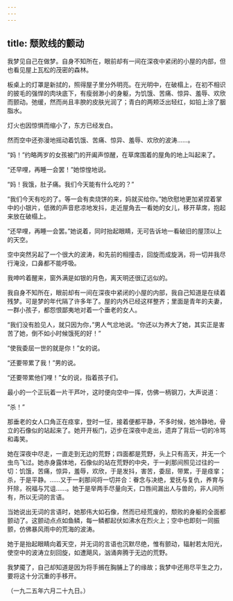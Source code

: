 ```yaml
---
---
---
```

title: 颓败线的颤动
---



我梦见自己在做梦。自身不知所在，眼前却有一间在深夜中紧闭的小屋的内部，但也看见屋上瓦松的茂密的森林。

板桌上的灯罩是新拭的，照得屋子里分外明亮。在光明中，在破榻上，在初不相识的披毛的强悍的肉块底下，有瘦弱渺小的身躯，为饥饿、苦痛、惊异、羞辱、欢欣而颤动。弛缓，然而尚且丰腴的皮肤光润了；青白的两颊泛出轻红，如铅上涂了胭脂水。

灯火也因惊惧而缩小了，东方已经发白。

然而空中还弥漫地摇动着饥饿、苦痛、惊异、羞辱、欢欣的波涛……。

“妈！”约略两岁的女孩被门的开阖声惊醒，在草席围着的屋角的地上叫起来了。

“还早哩，再睡一会罢！”她惊惶地说。

“妈！我饿，肚子痛。我们今天能有什么吃的？”

“我们今天有吃的了。等一会有卖烧饼的来，妈就买给你。”她欣慰地更加紧捏着掌中的小银片，低微的声音悲凉地发抖，走近屋角去一看她的女儿，移开草席，抱起来放在破榻上。

“还早哩，再睡一会罢。”她说着，同时抬起眼睛，无可告诉地一看破旧的屋顶以上的天空。

空中突然另起了一个很大的波涛，和先前的相撞击，回旋而成旋涡，将一切并我尽行淹没，口鼻都不能呼吸。

我呻吟着醒来，窗外满是如银的月色，离天明还很辽远似的。

我自身不知所在，眼前却有一间在深夜中紧闭的小屋的内部，我自己知道是在续着残梦。可是梦的年代隔了许多年了。屋的内外已经这样整齐；里面是青年的夫妻，一群小孩子，都怨恨鄙夷地对着一个垂老的女人。

“我们没有脸见人，就只因为你，”男人气忿地说。“你还以为养大了她，其实正是害苦了她，倒不如小时候饿死的好！”

“使我委屈一世的就是你！”女的说。

“还要带累了我！”男的说。

“还要带累他们哩！”女的说，指着孩子们。

最小的一个正玩着一片干芦叶，这时便向空中一挥，仿佛一柄钢刀，大声说道：

“杀！”

那垂老的女人口角正在痉挛，登时一怔，接着便都平静，不多时候，她冷静地，骨立的石像似的站起来了。她开开板门，迈步在深夜中走出，遗弃了背后一切的冷骂和毒笑。

她在深夜中尽走，一直走到无边的荒野；四面都是荒野，头上只有高天，并无一个虫鸟飞过。她赤身露体地，石像似的站在荒野的中央，于一刹那间照见过往的一切：饥饿，苦痛，惊异，羞辱，欢欣，于是发抖，害苦，委屈，带累，于是痉挛；杀，于是平静。……又于一刹那间将一切并合：眷念与决绝，爱抚与复仇，养育与歼除，祝福与咒诅……。她于是举两手尽量向天，口唇间漏出人与兽的，非人间所有，所以无词的言语。

当她说出无词的言语时，她那伟大如石像，然而已经荒废的，颓败的身躯的全面都颤动了。这颤动点点如鱼鳞，每一鳞都起伏如沸水在烈火上；空中也即刻一同振颤，仿佛暴风雨中的荒海的波涛。

她于是抬起眼睛向着天空，并无词的言语也沉默尽绝，惟有颤动，辐射若太阳光，使空中的波涛立刻回旋，如遭飓风，汹涌奔腾于无边的荒野。

我梦魇了，自己却知道是因为将手搁在胸脯上了的缘故；我梦中还用尽平生之力，要将这十分沉重的手移开。

（一九二五年六月二十九日。）